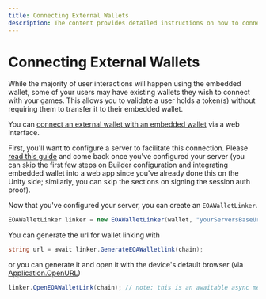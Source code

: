 ```yaml
---
title: Connecting External Wallets
description: The content provides detailed instructions on how to connect external wallets with an embedded wallet using a web interface.
---
```


# Connecting External Wallets

While the majority of user interactions will happen using the embedded wallet, some of your users may have existing wallets they wish to connect with your games. This allows you to validate a user holds a token(s) without requiring them to transfer it to their embedded wallet.

You can [connect an external wallet with an embedded wallet](/sdk/wallet-linking) via a web interface.

First, you'll want to configure a server to facilitate this connection. Please [read this guide](/sdk/wallet-linking/integration) and come back once you've configured your server (you can skip the first few steps on Builder configuration and integrating embedded wallet into a web app since you've already done this on the Unity side; similarly, you can skip the sections on signing the session auth proof).

Now that you've configured your server, you can create an `EOAWalletLinker`.

```csharp
EOAWalletLinker linker = new EOAWalletLinker(wallet, "yourServersBaseUrl/generateNonce");
```

You can generate the url for wallet linking with 
```csharp
string url = await linker.GenerateEOAWalletlink(chain);
```

or you can generate it and open it with the device's default browser (via [Application.OpenURL](https://docs.unity3d.com/ScriptReference/Application.OpenURL.html))
```csharp
linker.OpenEOAWalletLink(chain); // note: this is an awaitable async method.
```
